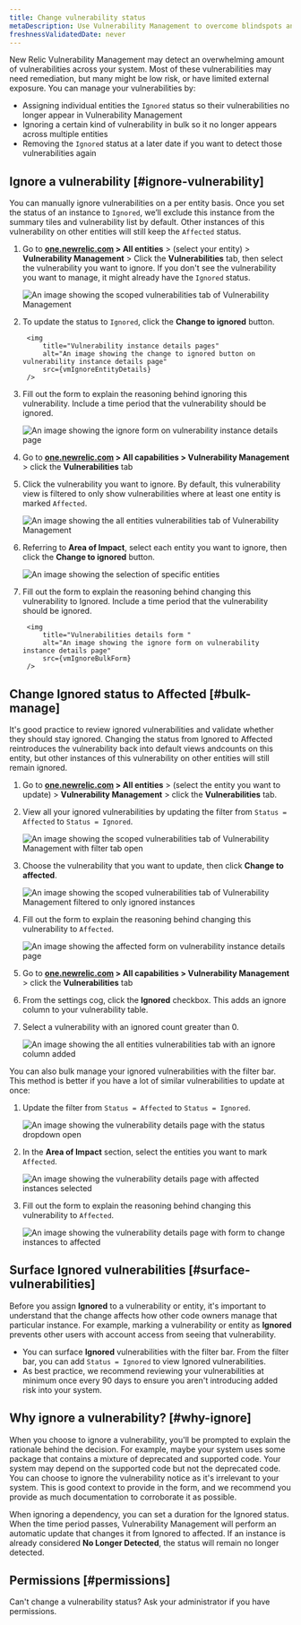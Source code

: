 ```yaml
---
title: Change vulnerability status
metaDescription: Use Vulnerability Management to overcome blindspots and assign remediation to developers as a security team.
freshnessValidatedDate: never
---
```
















New Relic Vulnerability Management may detect an overwhelming amount of vulnerabilities across your system. Most of these vulnerabilities may need remediation, but many might be low risk, or have limited external exposure. You can manage your vulnerabilities by:

* Assigning individual entities the `Ignored` status so their vulnerabilities no longer appear in Vulnerability Management
* Ignoring a certain kind of vulnerability in bulk so it no longer appears across multiple entities 
* Removing the `Ignored` status at a later date if you want to detect those vulnerabilities again

## Ignore a vulnerability [#ignore-vulnerability]

You can manually ignore vulnerabilities on a per entity basis. Once you set the status of an instance to `Ignored`, we’ll exclude this instance from the summary tiles and vulnerability list by default. Other instances of this vulnerability on other entities will still keep the `Affected` status.

<CollapserGroup>
    <Collapser
        id="ignore-entity"
        title="Ignore a vulnerability for a specific entity"
    >

1. Go to **[one.newrelic.com](https://one.newrelic.com/) > All entities** > (select your entity) > **Vulnerability Management** > Click the **Vulnerabilities** tab, then select the vulnerability you want to ignore. If you don't see the vulnerability you want to manage, it might already have the `Ignored` status. 

    <img
    title="Vulnerabilities tab scoped to a specific entity"
    alt="An image showing the scoped vulnerabilities tab of Vulnerability Management"
    src={vmIgnoreEntityVulnList}
    />

1. To update the status to `Ignored`, click the **Change to ignored** button. 

        <img
            title="Vulnerability instance details pages"
            alt="An image showing the change to ignored button on vulnerability instance details page"
            src={vmIgnoreEntityDetails}
        />

1. Fill out the form to explain the reasoning behind ignoring this vulnerability. Include a time period that the vulnerability should be ignored.

    <img
        title="Vulnerability instance details form"
        alt="An image showing the ignore form on vulnerability instance details page"
        src={vmIgnoreEntityForm}
    />

    </Collapser>
    <Collapser
        id="bulk-ignore"
        title="Ignore a vulnerability across multiple instances"
    >

1. Go to **[one.newrelic.com](https://one.newrelic.com/) > All capabilities > Vulnerability Management** > click the **Vulnerabilities** tab 
1. Click the vulnerability you want to ignore. By default, this vulnerability view is filtered to only show vulnerabilities where at least one entity is marked `Affected`.

    <img
        title="Vulnerabilities tab for all entities"
        alt="An image showing the all entities vulnerabilities tab of Vulnerability Management"
        src={vmIgnoreBulkVulnList}
    />

1. Referring to **Area of Impact**, select each entity you want to ignore, then click the **Change to ignored** button.
    
    <img
        title="Vulnerabilities details"
        alt="An image showing the selection of specific entities"
        src={vmIgnoreBulkDetails}
    />

1. Fill out the form to explain the reasoning behind changing this vulnerability to Ignored. Include a time period that the vulnerability should be ignored.

        <img
            title="Vulnerabilities details form "
            alt="An image showing the ignore form on vulnerability instance details page"
            src={vmIgnoreBulkForm}
        />
    </Collapser>
</CollapserGroup>

## Change Ignored status to Affected [#bulk-manage]

It's good practice to review ignored vulnerabilities and validate whether they should stay ignored. Changing the status from Ignored to Affected reintroduces the vulnerability back into default views andcounts on this entity, but other instances of this vulnerability on other entities will still remain ignored.

<CollapserGroup>
    <Collapser
        id="remove-ignored"
        title="Remove ignored status for a specific entity"
    >

1. Go to **[one.newrelic.com](https://one.newrelic.com/) > All entities** > (select the entity you want to update) > **Vulnerability Management** > click the **Vulnerabilities** tab.
1. View all your ignored vulnerabilities by updating the filter from `Status = Affected` to `Status = Ignored`. 

    <img
    title="Vulnerabilities tab scoped to a specific entity"
    alt="An image showing the scoped vulnerabilities tab of Vulnerability Management with filter tab open"
    src={vmAffectedEntityVulnList}
    />

1. Choose the vulnerability that you want to update, then click **Change to affected**.

    <img
        title="Vulnerabilities tab scoped to a specific entity and only ignored instances"
        alt="An image showing the scoped vulnerabilities tab of Vulnerability Management filtered to only ignored instances"
        src={vmAffectedEntityFiltered}
    />

1. Fill out the form to explain the reasoning behind changing this vulnerability to `Affected`.
        
    <img
        title="Vulnerability instance details form"
        alt="An image showing the affected form on vulnerability instance details page"
        src={vmAffectedEntityForm}
    />

    </Collapser>
    <Collapser
        id="bulk-change-status"
        title="Remove Ignored status across multiple instances"
    >

1. Go to **[one.newrelic.com](https://one.newrelic.com/) > All capabilities > Vulnerability Management** > click the **Vulnerabilities** tab 
1. From the settings cog, click the **Ignored** checkbox. This adds an ignore column to your vulnerability table.
1. Select a vulnerability with an ignored count greater than 0. 

    <img
        title="Vulnerabilities tab with ignored column added"
        alt="An image showing the all entities vulnerabilities tab with an ignore column added"
        src={vmAffectedBulkVulnList}
    />

You can also bulk manage your ignored vulnerabilities with the filter bar. This method is better if you have a lot of similar vulnerabilities to update at once:

1. Update the filter from `Status = Affected` to `Status = Ignored`. 

    <img
        title="Vulnerabilities details"
        alt="An image showing the vulnerability details page with the status dropdown open"
        src={vmAffectedBulkDetails}
    />

1. In the **Area of Impact** section, select the entities you want to mark `Affected`.

    <img
        title="Vulnerabilities details with instances selected"
        alt="An image showing the vulnerability details page with affected instances selected"
        src={vmAffectedBulkSelection}
    />

1. Fill out the form to explain the reasoning behind changing this vulnerability to `Affected`.

    <img
        title="Vulnerabilities details with form open"
        alt="An image showing the vulnerability details page with form to change instances to affected"
        src={vmAffectedBulkForm}
    />

    </Collapser>
</CollapserGroup>

## Surface Ignored vulnerabilities [#surface-vulnerabilities]

Before you assign **Ignored** to a vulnerability or entity, it's important to understand that the change affects how other code owners manage that particular instance. For example, marking a vulnerability or entity as **Ignored** prevents other users with account access from seeing that vulnerability. 

* You can surface **Ignored** vulnerabilities with the filter bar. From the filter bar, you can add `Status = Ignored` to view Ignored vulnerabilities. 
* As best practice, we recommend reviewing your vulnerabilities at minimum once every 90 days to ensure you aren't introducing added risk into your system.

## Why ignore a vulnerability? [#why-ignore]

When you choose to ignore a vulnerability, you'll be prompted to explain the rationale behind the decision. For example, maybe your system uses some package that contains a mixture of deprecated and supported code. Your system may depend on the supported code but not the deprecated code. You can choose to ignore the vulnerability notice as it's irrelevant to your system. This is good context to provide in the form, and we recommend you provide as much documentation to corroborate it as possible. 

When ignoring a dependency, you can set a duration for the Ignored status. When the time period passes, Vulnerability Management will perform an automatic update that changes it from Ignored to affected. If an instance is already considered **No Longer Detected**, the status will remain no longer detected.

## Permissions [#permissions]

Can't change a vulnerability status? Ask your administrator if you have permissions.
